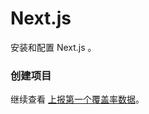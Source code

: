 # Next.js


安装和配置 Next.js 。

<Steps>

  ### 创建项目

</Steps>

继续查看 [上报第一个覆盖率数据](/documentation/getting-started/first-coverage)。
